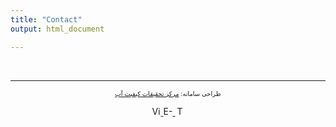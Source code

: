 ---
title: "Contact"
output: html_document

---



&nbsp;
<hr />
<p style="text-align: center;font-size:10px;">طراحی سامانه: <a href="https://www.ier.tums.ac.ir/">مرکز تحقیقات کیفیت آب</a></p>
<!-- Add icon library -->
<link rel="stylesheet" href="https://cdnjs.cloudflare.com/ajax/libs/font-awesome/4.7.0/css/font-awesome.min.css">
<!-- Add font awesome icons -->
<p style="text-align: center;">
    <a href ='https://www.linkedin.com/in/mahdi-hadi-7081808/'  ><img src = 'https://camo.githubusercontent.com/45e6bebceba49c2cf76b1b3770b1adbe24e6c454/68747470733a2f2f6564656e742e6769746875622e696f2f537570657254696e7949636f6e732f696d616765732f7376672f6c696e6b6564696e2e737667' title = "Visit my linkedin" height = "15px" ></img>
    </a>
    <a href = "mailto:m.hadi1981@gmail.com" ><img src = 'https://camo.githubusercontent.com/5bf17041186bbc591a286709593ee76baf2e4711/68747470733a2f2f6564656e742e6769746875622e696f2f537570657254696e7949636f6e732f696d616765732f7376672f676d61696c2e737667' title = "E-mail me"  height = "15px" ></img>
    </a>
    <a href = "tel:+989189061738" ><img src = 'https://camo.githubusercontent.com/fce4b2b8a7a33047fd617855c5b7564e61f10c17/68747470733a2f2f6564656e742e6769746875622e696f2f537570657254696e7949636f6e732f696d616765732f7376672f70686f6e652e737667' title = "Tell me"  height = "15px" ></img>
    </a>
</p>
&nbsp;
